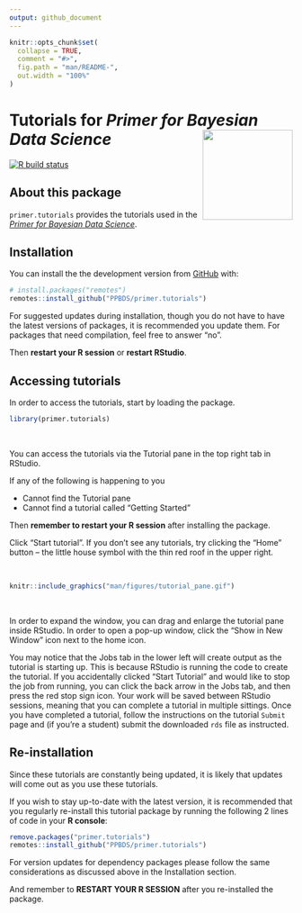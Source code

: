 ```yaml
---
output: github_document
---
```


<!-- README is generated from README.Rmd, edit ONLY this file if needed. But, after you edit it, you NEED TO KNIT IT BY HAND in order to create the new README.md, which is the thing which is actually used. -->

```r

knitr::opts_chunk$set(
  collapse = TRUE,
  comment = "#>",
  fig.path = "man/README-",
  out.width = "100%"
)
```

# Tutorials for *Primer for Bayesian Data Science* <img src="man/figures/ulysses_hex_tutorials.png" align = "right"  width="160">

<!-- badges: start -->
[![R build status](https://github.com/PPBDS/primer.tutorials/workflows/R-CMD-check/badge.svg)](https://github.com/PPBDS/primer.tutorials/actions)
<!-- badges: end -->


## About this package

`primer.tutorials` provides the tutorials used in the *[Primer for Bayesian Data Science](https://ppbds.github.io/primer)*.


## Installation

You can install the the development version from [GitHub](https://github.com/) with:

``` r
# install.packages("remotes")
remotes::install_github("PPBDS/primer.tutorials")
```

For suggested updates during installation, though you do not have to have the latest versions of packages, it is recommended you update them. For packages that need compilation, feel free to answer "no".

Then **restart your R session** or **restart RStudio**.

## Accessing tutorials

In order to access the tutorials, start by loading the package.

``` r
library(primer.tutorials)
```

&nbsp;

You can access the tutorials via the Tutorial pane in the top right tab in RStudio.

If any of the following is happening to you
<ul>
<li>Cannot find the Tutorial pane</li>
<li>Cannot find a tutorial called "Getting Started"</li>
</ul>

Then **remember to restart your R session** after installing the package.

Click “Start tutorial”. If you don’t see any tutorials, try clicking the “Home” button – the little house symbol with the thin red roof in the upper right.

&nbsp;

```r
knitr::include_graphics("man/figures/tutorial_pane.gif")
```

&nbsp;

In order to expand the window, you can drag and enlarge the tutorial pane inside RStudio. In order to open a pop-up window, click the "Show in New Window" icon next to the home icon.

You may notice that the Jobs tab in the lower left will create output as the tutorial is starting up. This is because RStudio is running the code to create the tutorial. If you accidentally clicked "Start Tutorial" and would like to stop the job from running, you can click the back arrow in the Jobs tab, and then press the red stop sign icon. Your work will be saved between RStudio sessions, meaning that you can complete a tutorial in multiple sittings. Once you have completed a tutorial, follow the instructions on the tutorial `Submit` page and (if you're a student) submit the downloaded `rds` file as instructed.

## Re-installation

Since these tutorials are constantly being updated, it is likely that updates will come out as you use these tutorials.

If you wish to stay up-to-date with the latest version, it is recommended that you regularly re-install this tutorial package by running the following 2 lines of code in your **R console**:

```r
remove.packages("primer.tutorials")
remotes::install_github("PPBDS/primer.tutorials")
```

For version updates for dependency packages please follow the same considerations as discussed above in the Installation section.

And remember to **RESTART YOUR R SESSION** after you re-installed the package.

